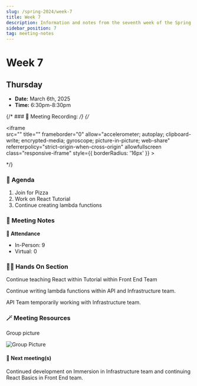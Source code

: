 ```yaml
---
slug: /spring-2024/week-7
title: Week 7
description: Information and notes from the seventh week of the Spring 2025 semester for the UMass Lowell Cloud Computing Club. 
sidebar_position: 7
tag: meeting-notes
---
```


# Week 7

## Thursday

- **Date:** March 6th, 2025
- **Time:** 6:30pm-8:30pm

{/* ### 🎥 Meeting Recording: */}
{/* <div class="iframe-container">
    <iframe  
        src="" 
        title="" 
        frameborder="0" 
        allow="accelerometer; autoplay; clipboard-write; encrypted-media; gyroscope; picture-in-picture; web-share" 
        referrerpolicy="strict-origin-when-cross-origin" 
        allowfullscreen
        class="responsive-iframe"
        style={{
            borderRadius: '16px'
        }}
    >
    </iframe>
</div> */}


### 🚩 Agenda
1. Join for Pizza
2. Work on React Tutorial
3. Continue creating lambda functions


### 📓 Meeting Notes

**📄 Attendance**
- In-Person: 9
- Virtual: 0

### 🧑‍💻 Hands On Section

Continue teaching React within Tutorial within Front End Team

Continue writing lambda functions within API and Infrastructure team.

API Team temporarily working with Infrastructure team.

### 🪄 Meeting Resources

Group picture

![Group Picture](https://media.discordapp.net/attachments/890983857938116737/1347374621808398396/WIN_20250306_20_05_06_Pro.jpg?ex=67cd9226&is=67cc40a6&hm=062605820cf05ef0c5bddf52073bc90067893eff8a27366093690e56ea0a76d5&=&format=webp&width=1220&height=686)
#### 🚀 Next meeting(s)

Continued development on Immersion in Infrastructure team and continuing React Basics in Front End team.